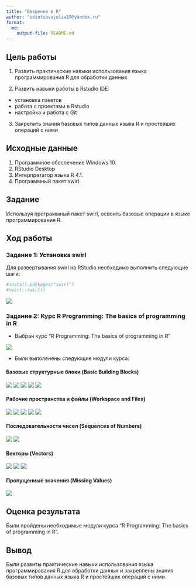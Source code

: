 ```yaml
---
title: "Введение в R"
author: "odintsovajulia19@yandex.ru"
format: 
  md:
    output-file: README.md
---
```


## Цель работы 

1. Развить практические навыки использования языка программирования R для
 обработки данных
 
2. Развить навыки работы в Rstudio IDE:
 
 - установка пакетов
 - работа с проектами в Rstudio
 - настройка и работа с Git
 
3. Закрепить знания базовых типов данных языка R и простейших операций с ними

## Исходные данные 

1. Программное обеспечение Windows 10.
2. RStudio Desktop
3. Интерпретатор языка R 4.1.
4. Программный пакет swirl.

## Задание

Используя программный пакет swirl, освоить базовые операции в языке программирования R.

## Ход работы

### Задание 1: Установка swirl

Для развертывания swirl на RStudio необходимо выполнить следующие шаги:

```r
#install.packages("swirl")
#swirl::swirl()
```

![](img/1.png)

### Задание 2: Курс R Programming: The basics of programming in R

- Выбран курс "R Programming: The basics of programming in R"

![](img/2.png)


- Были выполенены следующие модули курса: 

#### Базовые структурные блоки (Basic Building Blocks)

![](img/3.png)
![](img/4.png)
![](img/5.png)
![](img/6.png)
![](img/7.png)

#### Рабочие пространства и файлы (Workspace and Files)

![](img/8.png)
![](img/9.png)
![](img/10.png)
![](img/11.png)
![](img/12.png)

#### Последовательности чисел (Sequences of Numbers)

![](img/13.png)
![](img/14.png)

#### Векторы (Vectors)

![](img/15.png)
![](img/16.png)
![](img/17.png)

#### Пропущенные значения (Missing Values)

![](img/18.png)

## Оценка результата

Были пройдены необходимые модули курса "R Programming: The basics of programming in R".

## Вывод 

Были развиты практические навыки использования языка программирования R для обработки данных и закреплены знания базовых типов данных языка R и простейших операций с ними.
